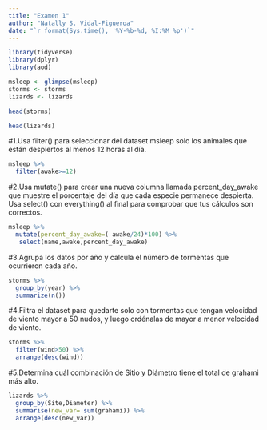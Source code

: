 ```yaml
---
title: "Examen 1"
author: "Natally S. Vidal-Figueroa"
date: "`r format(Sys.time(), '%Y-%b-%d, %I:%M %p')`"
---
```

```r
library(tidyverse)
library(dplyr)
library(aod)
```

```r
msleep <- glimpse(msleep)
storms <- storms
lizards <- lizards

```

```r
head(storms)
```

```r
head(lizards)
```

#1.Usa filter() para seleccionar del dataset msleep solo los animales que están despiertos al menos 12 horas al día.
```r
msleep %>% 
  filter(awake>=12)

```

#2.Usa mutate() para crear una nueva columna llamada percent_day_awake que muestre el porcentaje del día que cada especie permanece despierta. Usa select() con everything() al final para comprobar que tus cálculos son correctos.

```r
msleep %>% 
  mutate(percent_day_awake=( awake/24)*100) %>% 
   select(name,awake,percent_day_awake)

```

#3.Agrupa los datos por año y calcula el número de tormentas que ocurrieron cada año.

```r
storms %>% 
  group_by(year) %>% 
  summarize(n())
```

#4.Filtra el dataset para quedarte solo con tormentas que tengan velocidad de viento mayor a 50 nudos, y luego ordénalas de mayor a menor velocidad de viento.

```r
storms %>% 
  filter(wind>50) %>% 
  arrange(desc(wind))

```

#5.Determina cuál combinación de Sitio y Diámetro tiene el total de grahami más alto.

```r
lizards %>% 
  group_by(Site,Diameter) %>% 
  summarise(new_var= sum(grahami)) %>% 
  arrange(desc(new_var))
```


